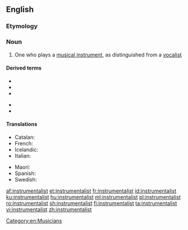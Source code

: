 ==English==

===Etymology===
{{suffix|en|instrumental|ist}}

===Noun===
{{en-noun}}

# One who plays a [[musical instrument]], as distinguished from a [[vocalist]]

====Derived terms====
{{der-top}}
* {{l|en|brass instrumentalist}}
* {{l|en|multi-instrumentalist}}
* {{l|en|reed instrumentalist}}
{{der-mid}}
* {{l|en|string instrumentalist}}
* {{l|en|wind instrumentalist}}
{{der-bottom}}

====Translations====
{{trans-top|one who plays a musical instrument}}
* Catalan: {{t|ca|instrumentista|m|f}}
* French: {{t+|fr|instrumentiste|m|f}}
* Icelandic: {{t|is|hljóðfæraleikari|m}}
* Italian: {{t+|it|strumentista|m|f}}
{{trans-mid}}
* Maori: {{t|mi|kaiwhakatangi}}
* Spanish: {{t|es|instrumentista|m|f}}
* Swedish: {{t|sv|instrumentalist|c}}
{{trans-bottom}}

[[af:instrumentalist]]
[[et:instrumentalist]]
[[fr:instrumentalist]]
[[id:instrumentalist]]
[[ku:instrumentalist]]
[[hu:instrumentalist]]
[[ml:instrumentalist]]
[[pl:instrumentalist]]
[[ro:instrumentalist]]
[[sh:instrumentalist]]
[[fi:instrumentalist]]
[[ta:instrumentalist]]
[[vi:instrumentalist]]
[[zh:instrumentalist]]
[[Category:en:Musicians]]
